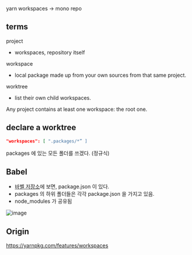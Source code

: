 yarn workspaces -> mono repo

## terms
project
- workspaces, repository itself

workspace
- local package made up from your own sources from that same project.

worktree
- list their own child workspaces.

Any project contains at least one workspace: the root one.

##  declare a worktree
```json title="/package.json"
"workspaces": [ ".packages/*” ]
```
packages 에 있는 모든 폴더를 쓰겠다. (정규식)


## Babel
- [바벨 저장소](https://github.com/babel/babel)에 보면, package.json 이 있다.
- packages 의 하위 폴더들은 각각 package.json 을 가지고 있음.
- node_modules 가 공유됨

![image](https://user-images.githubusercontent.com/31977543/154635434-5e64baf3-d1ca-4a02-82e8-559b6929455d.png)

Origin
-
https://yarnpkg.com/features/workspaces
